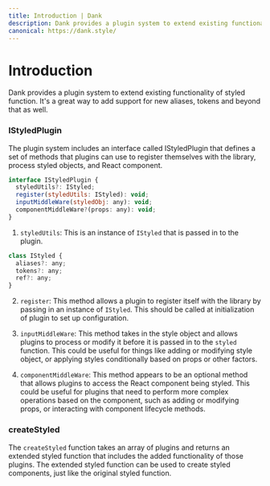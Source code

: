 ```yaml
---
title: Introduction | Dank
description: Dank provides a plugin system to extend existing functionality of styled function.
canonical: https://dank.style/
---
```



<Meta title="plugins/Introduction" />

# Introduction

Dank provides a plugin system to extend existing functionality of styled function. It's a great way to add support for new aliases, tokens and beyond that as well.

### IStyledPlugin

The plugin system includes an interface called IStyledPlugin that defines a set of methods that plugins can use to register themselves with the library, process styled objects, and React component.

```js
interface IStyledPlugin {
  styledUtils?: IStyled;
  register(styledUtils: IStyled): void;
  inputMiddleWare(styledObj: any): void;
  componentMiddleWare?(props: any): void;
}
```

1. `styledUtils`: This is an instance of `IStyled` that is passed in to the plugin.

```js
class IStyled {
  aliases?: any;
  tokens?: any;
  ref?: any;
}
```

2. `register`: This method allows a plugin to register itself with the library by passing in an instance of `IStyled`. This should be called at initialization of plugin to set up configuration.

3. `inputMiddleWare`: This method takes in the style object and allows plugins to process or modify it before it is passed in to the `styled` function. This could be useful for things like adding or modifying style object, or applying styles conditionally based on props or other factors.

4. `componentMiddleWare`: This method appears to be an optional method that allows plugins to access the React component being styled. This could be useful for plugins that need to perform more complex operations based on the component, such as adding or modifying props, or interacting with component lifecycle methods.

### createStyled

The `createStyled` function takes an array of plugins and returns an extended styled function that includes the added functionality of those plugins. The extended styled function can be used to create styled components, just like the original styled function.
